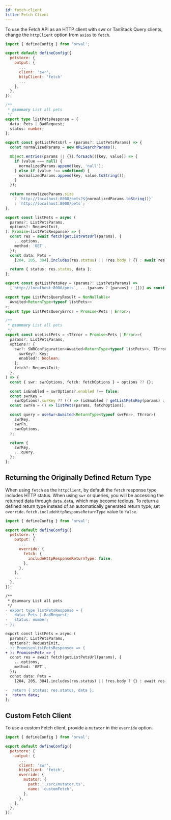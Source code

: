 ```yaml
---
id: fetch-client
title: Fetch Client
---
```


To use the Fetch API as an HTTP client with swr or TanStack Query clients, change the `httpClient` option from `axios` to `fetch`.

```js
import { defineConfig } from 'orval';

export default defineConfig({
  petstore: {
    output: {
      ...
      client: 'swr',
      httpClient: 'fetch'
      ...
    },
  },
});
```

```ts
/**
 * @summary List all pets
 */
export type listPetsResponse = {
  data: Pets | BadRequest;
  status: number;
};

export const getListPetsUrl = (params?: ListPetsParams) => {
  const normalizedParams = new URLSearchParams();

  Object.entries(params || {}).forEach(([key, value]) => {
    if (value === null) {
      normalizedParams.append(key, 'null');
    } else if (value !== undefined) {
      normalizedParams.append(key, value.toString());
    }
  });

  return normalizedParams.size
    ? `http://localhost:8000/pets?${normalizedParams.toString()}`
    : `http://localhost:8000/pets`;
};

export const listPets = async (
  params?: ListPetsParams,
  options?: RequestInit,
): Promise<listPetsResponse> => {
  const res = await fetch(getListPetsUrl(params), {
    ...options,
    method: 'GET',
  });
  const data: Pets =
    [204, 205, 304].includes(res.status) || !res.body ? {} : await res.json();

  return { status: res.status, data };
};

export const getListPetsKey = (params?: ListPetsParams) =>
  [`http://localhost:8000/pets`, ...(params ? [params] : [])] as const;

export type ListPetsQueryResult = NonNullable<
  Awaited<ReturnType<typeof listPets>>
>;
export type ListPetsQueryError = Promise<Pets | Error>;

/**
 * @summary List all pets
 */
export const useListPets = <TError = Promise<Pets | Error>>(
  params?: ListPetsParams,
  options?: {
    swr?: SWRConfiguration<Awaited<ReturnType<typeof listPets>>, TError> & {
      swrKey?: Key;
      enabled?: boolean;
    };
    fetch?: RequestInit;
  },
) => {
  const { swr: swrOptions, fetch: fetchOptions } = options ?? {};

  const isEnabled = swrOptions?.enabled !== false;
  const swrKey =
    swrOptions?.swrKey ?? (() => (isEnabled ? getListPetsKey(params) : null));
  const swrFn = () => listPets(params, fetchOptions);

  const query = useSwr<Awaited<ReturnType<typeof swrFn>>, TError>(
    swrKey,
    swrFn,
    swrOptions,
  );

  return {
    swrKey,
    ...query,
  };
};
```

## Returning the Originally Defined Return Type

When using `fetch` as the `httpClient`, by default the `fetch` response type includes HTTP status.
When using `swr` or queries, you will be accessing the returned data through `data.data`, which may become tedious. To return a defined return type instead of an automatically generated return type, set `override.fetch.includeHttpResponseReturnType` value to `false`.

```js
import { defineConfig } from 'orval';

export default defineConfig({
  petstore: {
    output: {
      ...
      override: {
        fetch: {
          includeHttpResponseReturnType: false,
        },
      },
    },
    ...
  },
});
```

```diff
/**
 * @summary List all pets
 */
- export type listPetsResponse = {
-   data: Pets | BadRequest;
-   status: number;
- };

export const listPets = async (
  params?: ListPetsParams,
  options?: RequestInit,
- ): Promise<listPetsResponse> => {
+ ): Promise<Pet> => {
  const res = await fetch(getListPetsUrl(params), {
    ...options,
    method: 'GET',
  });
  const data: Pets =
    [204, 205, 304].includes(res.status) || !res.body ? {} : await res.json();

-  return { status: res.status, data };
+  return data;
};
```

## Custom Fetch Client

To use a custom Fetch client, provide a `mutator` in the `override` option.

```js
import { defineConfig } from 'orval';

export default defineConfig({
  petstore: {
    output: {
      ...
      client: 'swr',
      httpClient: 'fetch',
      override: {
        mutator: {
          path: './src/mutator.ts',
          name: 'customFetch',
        },
      },
    },
  },
});
```
